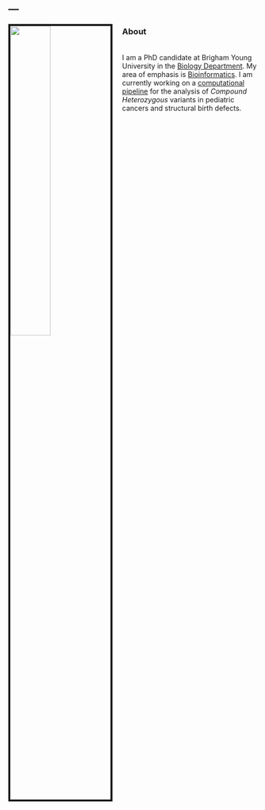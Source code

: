 ---
---

<link rel="stylesheet" href="styles.css" type="text/css">

<img src="images/professional.png" style="width:40%; border:4px solid; margin-right: 20px" align="left">

### **About**\
\
I am a PhD candidate at Brigham Young University in the [Biology Department](https://biology.byu.edu/). My area of emphasis is [Bioinformatics](https://biology.byu.edu/bioinformatics). I am currently working on a [computational pipeline](https://github.com/dmiller903/GMKF_CH_pipeline) for the analysis of *Compound Heterozygous* variants in pediatric cancers and structural birth defects.